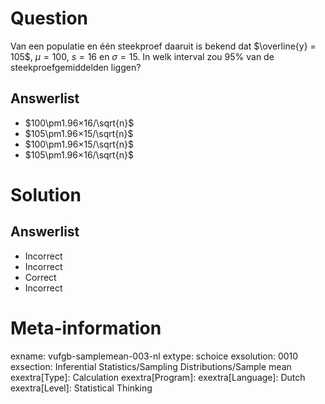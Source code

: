 Question
========

Van een populatie en één steekproef daaruit is bekend dat $\overline{y} = 105$, $\mu = 100$, $s = 16$ en $\sigma = 15$. In welk interval zou 95% van de steekproefgemiddelden liggen?

  
Answerlist
----------
* $100\pm1.96×16/\sqrt{n}$
* $105\pm1.96×15/\sqrt{n}$
* $100\pm1.96×15/\sqrt{n}$
* $105\pm1.96×16/\sqrt{n}$



Solution
========

Answerlist
----------
* Incorrect
* Incorrect
* Correct
* Incorrect

Meta-information
================
exname: vufgb-samplemean-003-nl
extype: schoice
exsolution: 0010
exsection: Inferential Statistics/Sampling Distributions/Sample mean
exextra[Type]: Calculation
exextra[Program]: 
exextra[Language]: Dutch
exextra[Level]: Statistical Thinking
